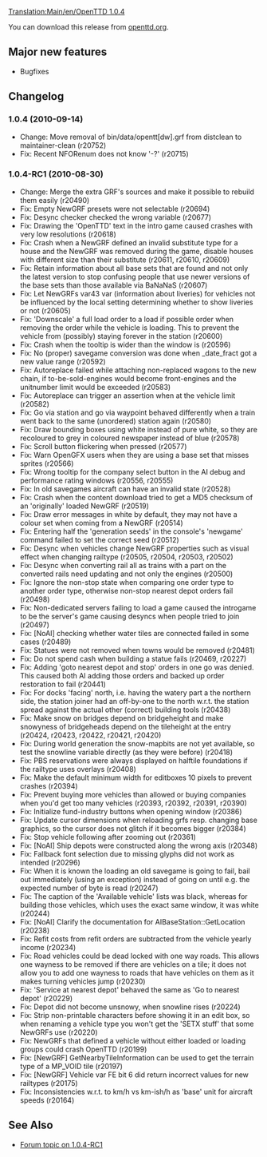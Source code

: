 [[Translation:Main/en/OpenTTD 1.0.4]]{{en/-}}
{{en/OTTDVersions}}
{{release|prev=OpenTTD 1.0.3|next=OpenTTD 1.0.5|date=2010-09-14}}

You can download this release from [http://www.openttd.org/en/download-stable/1.0.4 openttd.org].

==Major new features==

* Bugfixes

==Changelog==

===1.0.4 (2010-09-14)===

* Change: Move removal of bin/data/opentt[dw].grf from distclean to maintainer-clean (r20752)
* Fix: Recent NFORenum does not know '-?' (r20715)

===1.0.4-RC1 (2010-08-30)===

* Change: Merge the extra GRF's sources and make it possible to rebuild them easily (r20490)
* Fix: Empty NewGRF presets were not selectable {{en/Flyspray|4087}} (r20694)
* Fix: Desync checker checked the wrong variable (r20677)
* Fix: Drawing the 'OpenTTD' text in the intro game caused crashes with very low resolutions {{en/Flyspray|4081}} (r20618)
* Fix: Crash when a NewGRF defined an invalid substitute type for a house and the NewGRF was removed during the game, disable houses with different size than their substitute {{en/Flyspray|3702}} (r20611, r20610, r20609)
* Fix: Retain information about all base sets that are found and not only the latest version to stop confusing people that use newer versions of the base sets than those available via BaNaNaS (r20607)
* Fix: Let NewGRFs var43 var (information about liveries) for vehicles not be influenced by the local setting determining whether to show liveries or not {{en/Flyspray|4063}} (r20605)
* Fix: 'Downscale' a full load order to a load if possible order when removing the order while the vehicle is loading. This to prevent the vehicle from (possibly) staying forever in the station {{en/Flyspray|4075}} (r20600)
* Fix: Crash when the tooltip is wider than the window is {{en/Flyspray|4066}} (r20596)
* Fix: No (proper) savegame conversion was done when _date_fract got a new value range (r20592)
* Fix: Autoreplace failed while attaching non-replaced wagons to the new chain, if to-be-sold-engines would become front-engines and the unitnumber limit would be exceeded (r20583)
* Fix: Autoreplace can trigger an assertion when at the vehicle limit {{en/Flyspray|4044}} (r20582)
* Fix: Go via station and go via waypoint behaved differently when a train went back to the same (unordered) station again {{en/Flyspray|4039}} (r20580)
* Fix: Draw bounding boxes using white instead of pure white, so they are recoloured to grey in coloured newspaper instead of blue {{en/Flyspray|4051}} (r20578)
* Fix: Scroll button flickering when pressed {{en/Flyspray|4043}} (r20577)
* Fix: Warn OpenGFX users when they are using a base set that misses sprites (r20566)
* Fix: Wrong tooltip for the company select button in the AI debug and performance rating windows {{en/Flyspray|4053}} (r20556, r20555)
* Fix: In old savegames aircraft can have an invalid state (r20528)
* Fix: Crash when the content download tried to get a MD5 checksum of an 'originally' loaded NewGRF {{en/Flyspray|4038}} (r20519)
* Fix: Draw error messages in white by default, they may not have a colour set when coming from a NewGRF (r20514)
* Fix: Entering half the 'generation seeds' in the console's 'newgame' command failed to set the correct seed {{en/Flyspray|4036}} (r20512)
* Fix: Desync when vehicles change NewGRF properties such as visual effect when changing railtype {{en/Flyspray|3978}} (r20505, r20504, r20503, r20502)
* Fix: Desync when converting rail all as trains with a part on the converted rails need updating and not only the engines (r20500)
* Fix: Ignore the non-stop state when comparing one order type to another order type, otherwise non-stop nearest depot orders fail {{en/Flyspray|4030}} (r20498)
* Fix: Non-dedicated servers failing to load a game caused the introgame to be the server's game causing desyncs when people tried to join {{en/Flyspray|3960}} (r20497)
* Fix: [NoAI] checking whether water tiles are connected failed in some cases {{en/Flyspray|4031}} (r20489)
* Fix: Statues were not removed when towns would be removed (r20481)
* Fix: Do not spend cash when building a statue fails {{en/Flyspray|3985}} (r20469, r20227)
* Fix: Adding 'goto nearest depot and stop' orders in one go was denied. This caused both AI adding those orders and backed up order restoration to fail {{en/Flyspray|4024}} (r20441)
* Fix: For docks 'facing' north, i.e. having the watery part a the northern side, the station joiner had an off-by-one to the north w.r.t. the station spread against the actual other (correct) building tools {{en/Flyspray|4022}} (r20438)
* Fix: Make snow on bridges depend on bridgeheight and make snowyness of bridgeheads depend on the tileheight at the entry {{en/Flyspray|3947}} (r20424, r20423, r20422, r20421, r20420)
* Fix: During world generation the snow-mapbits are not yet available, so test the snowline variable directly (as they were before) {{en/Flyspray|4017}} (r20418)
* Fix: PBS reservations were always displayed on halftile foundations if the railtype uses overlays {{en/Flyspray|4013}} (r20408)
* Fix: Make the default minimum width for editboxes 10 pixels to prevent crashes {{en/Flyspray|4010}} (r20394)
* Fix: Prevent buying more vehicles than allowed or buying companies when you'd get too many vehicles {{en/Flyspray|3993}} (r20393, r20392, r20391, r20390)
* Fix: Initialize fund-industry buttons when opening window (r20386)
* Fix: Update cursor dimensions when reloading grfs resp. changing base graphics, so the cursor does not glitch if it becomes bigger (r20384)
* Fix: Stop vehicle following after zooming out {{en/Flyspray|3989}} (r20361)
* Fix: [NoAI] Ship depots were constructed along the wrong axis {{en/Flyspray|4004}} (r20348)
* Fix: Fallback font selection due to missing glyphs did not work as intended (r20296)
* Fix: When it is known the loading an old savegame is going to fail, bail out immediately (using an exception) instead of going on until e.g. the expected number of byte is read (r20247)
* Fix: The caption of the 'Available vehicle' lists was black, whereas for building those vehicles, which uses the exact same window, it was white (r20244)
* Fix: [NoAI] Clarify the documentation for AIBaseStation::GetLocation (r20238)
* Fix: Refit costs from refit orders are subtracted from the vehicle yearly income {{en/Flyspray|3988}} (r20234)
* Fix: Road vehicles could be dead locked with one way roads. This allows one wayness to be removed if there are vehicles on a tile; it does not allow you to add one wayness to roads that have vehicles on them as it makes turning vehicles jump {{en/Flyspray|3961}} (r20230)
* Fix: 'Service at nearest depot' behaved the same as 'Go to nearest depot' {{en/Flyspray|3986}} (r20229)
* Fix: Depot did not become unsnowy, when snowline rises {{en/Flyspray|3976}} (r20224)
* Fix: Strip non-printable characters before showing it in an edit box, so when renaming a vehicle type you won't get the 'SETX stuff' that some NewGRFs use {{en/Flyspray|3974}} (r20220)
* Fix: NewGRFs that defined a vehicle without either loaded or loading groups could crash OpenTTD {{en/Flyspray|3964}} (r20199)
* Fix: [NewGRF] GetNearbyTileInformation can be used to get the terrain type of a MP_VOID tile {{en/Flyspray|3963}} (r20197)
* Fix: [NewGRF] Vehicle var FE bit 6 did return incorrect values for new railtypes (r20175)
* Fix: Inconsistencies w.r.t. to km/h vs km-ish/h as 'base' unit for aircraft speeds {{en/Flyspray|3870}} (r20164)

== See Also ==
* [http://www.tt-forums.net/viewtopic.php?f=29&t=49880 Forum topic on 1.0.4-RC1]